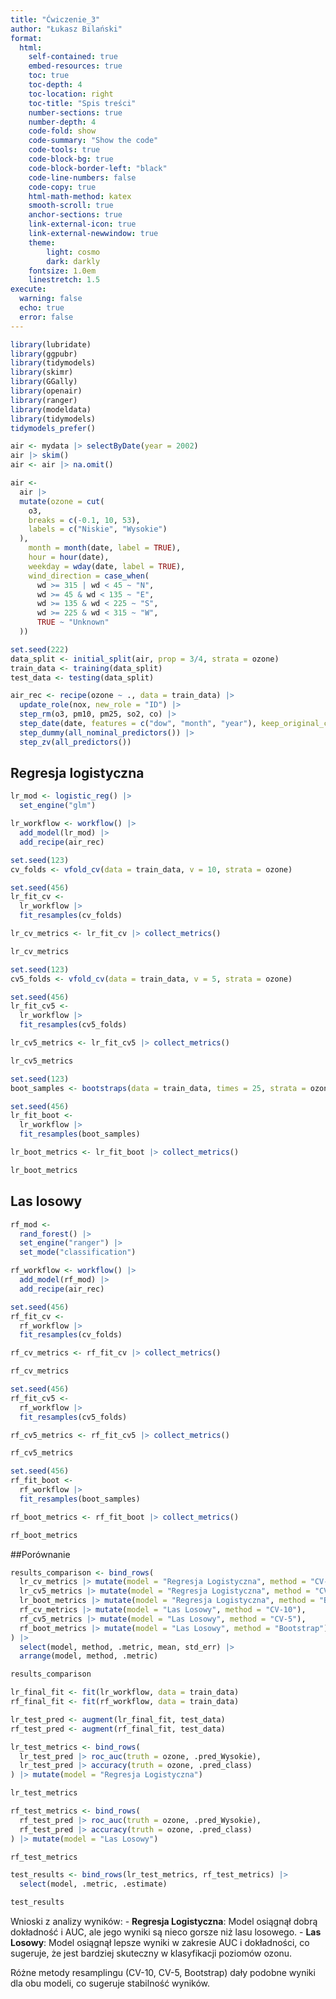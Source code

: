 ```yaml
---
title: "Ćwiczenie_3"
author: "Łukasz Bilański"
format: 
  html:
    self-contained: true
    embed-resources: true
    toc: true
    toc-depth: 4
    toc-location: right
    toc-title: "Spis treści"
    number-sections: true
    number-depth: 4
    code-fold: show
    code-summary: "Show the code"
    code-tools: true
    code-block-bg: true
    code-block-border-left: "black"
    code-line-numbers: false
    code-copy: true
    html-math-method: katex
    smooth-scroll: true
    anchor-sections: true
    link-external-icon: true
    link-external-newwindow: true
    theme:
        light: cosmo
        dark: darkly
    fontsize: 1.0em
    linestretch: 1.5
execute:
  warning: false
  echo: true
  error: false
---
```


```r
library(lubridate)
library(ggpubr)
library(tidymodels) 
library(skimr) 
library(GGally) 
library(openair) 
library(ranger)
library(modeldata)
library(tidymodels)
tidymodels_prefer()
```

```r
air <- mydata |> selectByDate(year = 2002) 
air |> skim()
air <- air |> na.omit()
```

```r
air <-
  air |>
  mutate(ozone = cut(
    o3,
    breaks = c(-0.1, 10, 53),
    labels = c("Niskie", "Wysokie")
  ),
    month = month(date, label = TRUE),
    hour = hour(date),
    weekday = wday(date, label = TRUE),
    wind_direction = case_when(
      wd >= 315 | wd < 45 ~ "N",
      wd >= 45 & wd < 135 ~ "E", 
      wd >= 135 & wd < 225 ~ "S",
      wd >= 225 & wd < 315 ~ "W",
      TRUE ~ "Unknown"
  ))
```


```r
set.seed(222)
data_split <- initial_split(air, prop = 3/4, strata = ozone)
train_data <- training(data_split)
test_data <- testing(data_split)
```


```r
air_rec <- recipe(ozone ~ ., data = train_data) |> 
  update_role(nox, new_role = "ID") |>
  step_rm(o3, pm10, pm25, so2, co) |>
  step_date(date, features = c("dow", "month", "year"), keep_original_cols = FALSE) |>
  step_dummy(all_nominal_predictors()) |>
  step_zv(all_predictors())
```


## Regresja logistyczna

```r
lr_mod <- logistic_reg() |> 
  set_engine("glm")

lr_workflow <- workflow() |> 
  add_model(lr_mod) |> 
  add_recipe(air_rec)
```


```r
set.seed(123)
cv_folds <- vfold_cv(data = train_data, v = 10, strata = ozone)

set.seed(456)
lr_fit_cv <- 
  lr_workflow |> 
  fit_resamples(cv_folds)

lr_cv_metrics <- lr_fit_cv |> collect_metrics()

lr_cv_metrics
```



```r
set.seed(123)
cv5_folds <- vfold_cv(data = train_data, v = 5, strata = ozone)

set.seed(456)
lr_fit_cv5 <- 
  lr_workflow |> 
  fit_resamples(cv5_folds)

lr_cv5_metrics <- lr_fit_cv5 |> collect_metrics()

lr_cv5_metrics

```


```r
set.seed(123)
boot_samples <- bootstraps(data = train_data, times = 25, strata = ozone)

set.seed(456)
lr_fit_boot <- 
  lr_workflow |> 
  fit_resamples(boot_samples)

lr_boot_metrics <- lr_fit_boot |> collect_metrics()

lr_boot_metrics
```

## Las losowy

```r
rf_mod <- 
  rand_forest() |> 
  set_engine("ranger") |> 
  set_mode("classification")

rf_workflow <- workflow() |> 
  add_model(rf_mod) |> 
  add_recipe(air_rec)
```

```r
set.seed(456)
rf_fit_cv <- 
  rf_workflow |> 
  fit_resamples(cv_folds)

rf_cv_metrics <- rf_fit_cv |> collect_metrics()

rf_cv_metrics
```

```r
set.seed(456)
rf_fit_cv5 <- 
  rf_workflow |> 
  fit_resamples(cv5_folds)

rf_cv5_metrics <- rf_fit_cv5 |> collect_metrics()

rf_cv5_metrics
```

```r
set.seed(456)
rf_fit_boot <- 
  rf_workflow |> 
  fit_resamples(boot_samples)

rf_boot_metrics <- rf_fit_boot |> collect_metrics()

rf_boot_metrics
```

##Porównanie

```r
results_comparison <- bind_rows(
  lr_cv_metrics |> mutate(model = "Regresja Logistyczna", method = "CV-10"),
  lr_cv5_metrics |> mutate(model = "Regresja Logistyczna", method = "CV-5"),
  lr_boot_metrics |> mutate(model = "Regresja Logistyczna", method = "Bootstrap"),
  rf_cv_metrics |> mutate(model = "Las Losowy", method = "CV-10"),
  rf_cv5_metrics |> mutate(model = "Las Losowy", method = "CV-5"),
  rf_boot_metrics |> mutate(model = "Las Losowy", method = "Bootstrap")
) |>
  select(model, method, .metric, mean, std_err) |>
  arrange(model, method, .metric)

results_comparison
```


```r
lr_final_fit <- fit(lr_workflow, data = train_data)
rf_final_fit <- fit(rf_workflow, data = train_data)
```


```r
lr_test_pred <- augment(lr_final_fit, test_data)
rf_test_pred <- augment(rf_final_fit, test_data)
```


```r
lr_test_metrics <- bind_rows(
  lr_test_pred |> roc_auc(truth = ozone, .pred_Wysokie),
  lr_test_pred |> accuracy(truth = ozone, .pred_class)
) |> mutate(model = "Regresja Logistyczna")

lr_test_metrics
```


```r
rf_test_metrics <- bind_rows(
  rf_test_pred |> roc_auc(truth = ozone, .pred_Wysokie),
  rf_test_pred |> accuracy(truth = ozone, .pred_class)
) |> mutate(model = "Las Losowy")

rf_test_metrics
```


```r
test_results <- bind_rows(lr_test_metrics, rf_test_metrics) |>
  select(model, .metric, .estimate)

test_results
```

Wnioski z analizy wyników:
- **Regresja Logistyczna**: Model osiągnął dobrą dokładność i AUC, ale jego wyniki są nieco gorsze niż lasu losowego.
- **Las Losowy**: Model osiągnął lepsze wyniki w zakresie AUC i dokładności, co sugeruje, że jest bardziej skuteczny w klasyfikacji poziomów ozonu.

Różne metody resamplingu (CV-10, CV-5, Bootstrap) dały podobne wyniki dla obu modeli, co sugeruje stabilność wyników.
















